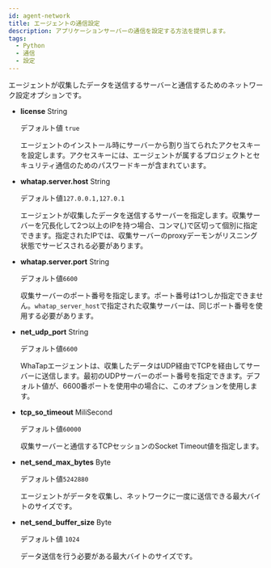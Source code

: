 ```yaml
---
id: agent-network
title: エージェントの通信設定
description: アプリケーションサーバーの通信を設定する方法を提供します。
tags:
  - Python
  - 通信
  - 設定
---
```


エージェントが収集したデータを送信するサーバーと通信するためのネットワーク設定オプションです。

- **license** <span class='type'>String</span>

  デフォルト値 `true`

  エージェントのインストール時にサーバーから割り当てられたアクセスキーを設定します。アクセスキーには、エージェントが属するプロジェクトとセキュリティ通信のためのパスワードキーが含まれています。

- **whatap.server.host** <span class='type'>String</span>

  デフォルト値`127.0.0.1,127.0.1`

  エージェントが収集したデータを送信するサーバーを指定します。収集サーバーを冗長化して2つ以上のIPを持つ場合、コンマ(_,_)で区切って個別に指定できます。指定されたIPでは、収集サーバーのproxyデーモンがリスニング状態でサービスされる必要があります。

- **whatap.server.port** <span class='type'>String</span>

  デフォルト値`6600`

  収集サーバーのポート番号を指定します。ポート番号は1つしか指定できません。`whatap_server_host`で指定された収集サーバーは、同じポート番号を使用する必要があります。

- **net_udp_port** <span class='type'>String</span>

  デフォルト値`6600`

  WhaTapエージェントは、収集したデータはUDP経由でTCPを経由してサーバーに送信します。最初のUDPサーバーのポート番号を指定できます。デフォルト値が、6600番ポートを使用中の場合に、このオプションを使用します。

- **tcp_so_timeout** <span class='type'>MiliSecond</span>

  デフォルト値`60000`

  収集サーバーと通信するTCPセッションのSocket Timeout値を指定します。

- **net_send_max_bytes** <span class='type'>Byte</span>

  デフォルト値`5242880`

  エージェントがデータを収集し、ネットワークに一度に送信できる最大バイトのサイズです。     

- **net_send_buffer_size** <span class='type'>Byte</span>

  デフォルト値 `1024`

  データ送信を行う必要がある最大バイトのサイズです。            
